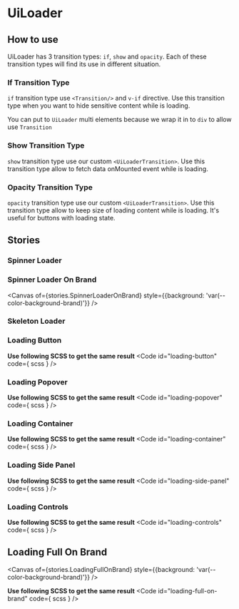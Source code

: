 
<Meta of={stories}/>

# UiLoader
<Canvas of={stories.Common} />
<Source/>
<ArgTypes />

## How to use
UiLoader has 3 transition types: `if`, `show` and `opacity`.
Each of these transition types will find its use in different situation.

### If Transition Type
`if` transition type use `<Transition/>` and `v-if` directive.
Use this transition type when you want to hide sensitive content while is loading.

<Alert>
  <p>You can put to <code>UiLoader</code> multi elements because we wrap it in to <code>div</code> to allow use <code>Transition</code></p>
</Alert>

<Canvas of={stories.IfTransitionType}/>

### Show Transition Type
`show` transition type use our custom `<UiLoaderTransition>`.
Use this transition type allow to fetch data onMounted event while is loading.

<Canvas of={stories.ShowTransitionType}/>

### Opacity Transition Type
`opacity` transition type use our custom `<UiLoaderTransition>`.
Use this transition type allow to keep size of loading content while is loading.
It's useful for buttons with loading state.

<Canvas of={stories.OpacityTransitionType}/>

## Stories
### Spinner Loader
<Canvas of={stories.SpinnerLoader}/>

### Spinner Loader On Brand
<Canvas
  of={stories.SpinnerLoaderOnBrand}
  style={{background: 'var(--color-background-brand)'}}
/>

### Skeleton Loader
<Canvas of={stories.SkeletonLoader}/>

### Loading Button
<Canvas of={stories.LoadingButton}/>

**Use following SCSS to get the same result**
<Code
  id="loading-button"
  code={ scss }
/>

### Loading Popover
<Canvas of={stories.LoadingPopover}/>

**Use following SCSS to get the same result**
<Code
  id="loading-popover"
  code={ scss }
/>

### Loading Container
<Canvas of={stories.LoadingContainer}/>

**Use following SCSS to get the same result**
<Code
  id="loading-container"
  code={ scss }
/>

### Loading Side Panel
<Canvas of={stories.LoadingSidePanel}/>

**Use following SCSS to get the same result**
<Code
  id="loading-side-panel"
  code={ scss }
/>

### Loading Controls
<Canvas of={stories.LoadingControls}/>

**Use following SCSS to get the same result**
<Code
  id="loading-controls"
  code={ scss }
/>

## Loading Full On Brand
<Canvas
  of={stories.LoadingFullOnBrand}
  style={{background: 'var(--color-background-brand)'}}
/>

**Use following SCSS to get the same result**
<Code
  id="loading-full-on-brand"
  code={ scss }
/>
